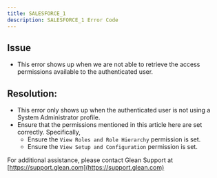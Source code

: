 ```yaml
---
title: SALESFORCE_1
description: SALESFORCE_1 Error Code
---
```


## Issue

- This error shows up when we are not able to retrieve the access permissions available to the authenticated user.

## Resolution:

- This error only shows up when the authenticated user is not using a System Administrator profile.
- Ensure that the permissions mentioned in this article here are set correctly. Specifically,
    - Ensure the `View Roles and Role Hierarchy` permission is set.
    - Ensure the `View Setup and Configuration` permission is set.

For additional assistance, please contact Glean Support at [https://support.glean.com](https://support.glean.com)